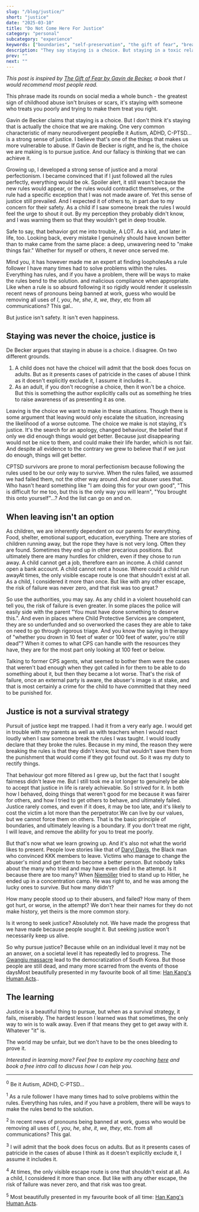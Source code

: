 ```yaml
---
slug: "/blog/justice/"
short: "justice"
date: "2025-03-10"
title: "Do Not Come Here For Justice"
category: "personal"
subcategory: "experience"
keywords: ["boundaries", "self-preservation", "the gift of fear", "breaking free from toxic dynamics", "choosing safety", "when to set boundaries", "why we can't leave", "wanting justice", "wanting an apology", "staying is a choice", "letting go of justice", "toxic relationships", "why we stay", "emotional abuse recovery", "domestic violence", "domestic violence recovery", "moral perfectionism", "trauma response", "leaving abusive situations", "survivor mindset", "how to stop seeking fairness", "justice isn't safety"]
description: "They say staying is a choice. But staying in a toxic relationship isn't the real choice we make. It’s the pursuit of justice. We believe fairness can be achieved if we just try hard enough, but that belief often keeps us trapped. When justice fails as a survival strategy, what’s left? Letting go can be the hardest but most necessary lesson."
prev: ""
next: ""
---
```



_This post is inspired by [The Gift of Fear by Gavin de Becker](https://www.goodreads.com/book/show/56465.The_Gift_of_Fear), a book that I would recommend most people read._

This phrase made its rounds on social media a whole bunch - the greatest sign of childhood abuse isn't bruises or scars, it's staying with someone who treats you poorly and trying to make them treat you right.

Gavin de Becker claims that staying is a choice. But I don't think it's staying that is actually the choice that we are making. One very common characteristic of many neurodivergent people<Footnote presentation="0">Be it Autism, ADHD, C-PTSD...</Footnote> is a strong sense of justice. I believe that's one of the things that makes us more vulnerable to abuse. If Gavin de Becker is right, and he is, the choice we are making is to pursue justice. And our fallacy is thinking that we can achieve it.

Growing up, I developed a strong sense of justice and a moral perfectionism. I became convinced that if I just followed all the rules perfectly, everything would be ok. Spoiler alert, it still wasn't because the new rules would appear, or the rules would contradict themselves, or the rule had a specific exception that I was not made aware of. Yet this sense of justice still prevailed. And I expected it of others to, in part due to my concern for their safety. As a child if I saw someone break the rules I would feel the urge to shout it out. By my perception they probably didn't know, and I was warning them so that they wouldn't get in deep trouble.

Safe to say, that behavior got me into trouble, A LOT. As a kid, and later in life, too. Looking back, every mistake I genuinely should have known better than to make came from the same place: a deep, unwavering need to "make things fair." Whether for myself or others, it never once served me.

Mind you, it has however made me an expert at finding loopholes<Footnote presentation="1">As a rule follower I have many times had to solve problems within the rules. Everything has rules, and if you have a problem, there will be ways to make the rules bend to the solution.</Footnote> and malicious compliance when appropriate. Like when a rule is so absurd following it so rigidly would render it useless<Footnote presentation="2">In recent news of pronouns being banned at work, guess who would be removing all uses of _I_, _you_, _he_, _she_, _it_, _we_, _they_, etc from all communications? This gal.</Footnote>.

But justice isn't safety. It isn't even happiness.

## Staying was never the choice, justice is

De Becker argues that staying in abuse is a choice. I disagree. On two different grounds.
1. A child does not have the choice<Footnote presentation="3">I will admit that the book does focus on adults. But as it presents cases of patricide in the cases of abuse I think as it doesn't explicitly exclude it, I assume it includes it.</Footnote>.
2. As an adult, if you don't recognise a choice, then it won't be a choice. But this is something the author explicitly calls out as something he tries to raise awareness of as presenting it as one.

Leaving is the choice we want to make in these situations. Though there is some argument that leaving would only escalate the situation, increasing the likelihood of a worse outcome. The choice we make is not staying, it's justice. It's the search for an apology, changed behaviour, the belief that if only we did enough things would get better. Because just disappearing would not be nice to them, and could make their life harder, which is not fair. And despite all evidence to the contrary we grew to believe that if we just do enough, things will get better.

CPTSD survivors are prone to moral perfectionism because following the rules used to be our only way to survive. When the rules failed, we assumed we had failed them, not the other way around. And our abuser uses that. Who hasn't heard something like "I am doing this for your own good", "This is difficult for me too, but this is the only way you will learn", "You brought this onto yourself"...? And the list can go on and on.

## When leaving isn't an option

As children, we are inherently dependent on our parents for everything. Food, shelter, emotional support, education, everything. There are stories of children running away, but the rope they have is not very long. Often they are found. Sometimes they end up in other precarious positions. But ultimately there are many hurdles for children, even if they chose to run away. A child cannot get a job, therefore earn an income. A child cannot open a bank account. A child cannot rent a house. Where could a child run away<Footnote presentation="4">At times, the only visible escape route is one that shouldn't exist at all. As a child, I considered it more than once. But like with any other escape, the risk of failure was never zero, and that risk was too great.</Footnote>?

So use the authorities, you may say. As any child in a violent household can tell you, the risk of failure is even greater. In some places the police will easily side with the parent "You must have done something to deserve this.". And even in places where Child Protective Services are competent, they are so underfunded and so overworked the cases they are able to take on need to go through rigorous triage. And you know the saying in therapy of "whether you drown in 10 feet of water or 100 feet of water, you're still dead"? When it comes to what CPS can handle with the resources they have, they are for the most part only looking at 100 feet or below. 

Talking to former CPS agents, what seemed to bother them were the cases that weren't bad enough when they got called in for them to be able to do something about it, but then they became a lot worse. That's the risk of failure, once an external party is aware, the abuser's image is at stake, and that is most certainly a crime for the child to have committed that they need to be punished for. 

## Justice is not a survival strategy

Pursuit of justice kept me trapped. I had it from a very early age. I would get in trouble with my parents as well as with teachers when I would react loudly when I saw someone break the rules I was taught. I would loudly declare that they broke the rules. Because in my mind, the reason they were breaking the rules is that they didn't know, but that wouldn't save them from the punishment that would come if they got found out. So it was my duty to rectify things. 

That behaviour got more filtered as I grew up, but the fact that I sought fairness didn't leave me. But I still took me a lot longer to genuinely be able to accept that justice in life is rarely achievable. So I strived for it. In both how I behaved, doing things that weren't good for me because it was fairer for others, and how I tried to get others to behave, and ultimately failed. Justice rarely comes, and even if it does, it may be too late, and it's likely to cost the victim a lot more than the perpetrator.We can live by our values, but we cannot force them on others. That is the basic principle of boundaries, and ultimately leaving is a boundary. If you don't treat me right, I will leave, and remove the ability for you to treat me poorly.

But that's now what we learn growing up. And it's also not what the world likes to present. People love stories like that of [Daryl Davis](https://hir.harvard.edu/in-the-lions-den/), the Black man who convinced KKK members to leave. Victims who manage to change the abuser's mind and get them to become a better person. But nobody talks about the many who tried and may have even died in the attempt. Is it because there are too many? When [Niemöller](https://encyclopedia.ushmm.org/content/en/article/martin-niemoeller-first-they-came-for-the-socialists) tried to stand up to Hitler, he ended up in a concentration camp. He was right to, and he was among the lucky ones to survive. But how many didn't? 

How many people stood up to their abusers, and failed? How many of them got hurt, or worse, in the attempt? We don't hear their names for they do not make history, yet theirs is the more common story. 

Is it wrong to seek justice? Absolutely not. We have made the progress that we have made because people sought it. But seeking justice won't necessarily keep us alive. 

So why pursue justice? Because while on an individual level it may not be an answer, on a societal level it has repeatedly led to progress. The [Gwangju massacre](https://en.wikipedia.org/wiki/Gwangju_Uprising) lead to the democratization of South Korea. But those people are still dead, and many more scarred from the events of those days<Footnote presentation="5">Most beautifully presented in my favourite book of all time: [Han Kang's Human Acts](https://www.goodreads.com/book/show/30091914-human-acts).</Footnote>.

## The learning

Justice is a beautiful thing to pursue, but when as a survival strategy, it fails, miserably. The hardest lesson I learned was that sometimes, the only way to win is to walk away. Even if that means they get to get away with it. Whatever "it" is.

The world may be unfair, but we don't have to be the ones bleeding to prove it.

_Interested in learning more? Feel free to explore my coaching [here](/coaching/) and book a free intro call to discuss how I can help you._

---
<sup>0</sup> Be it Autism, ADHD, C-PTSD...

<sup>1</sup> As a rule follower I have many times had to solve problems within the rules. Everything has rules, and if you have a problem, there will be ways to make the rules bend to the solution.

<sup>2</sup> In recent news of pronouns being banned at work, guess who would be removing all uses of _I_, _you_, _he_, _she_, _it_, _we_, _they_, etc. from all communications? This gal.

<sup>3</sup> I will admit that the book does focus on adults. But as it presents cases of patricide in the cases of abuse I think as it doesn't explicitly exclude it, I assume it includes it.

<sup>4</sup> At times, the only visible escape route is one that shouldn't exist at all. As a child, I considered it more than once. But like with any other escape, the risk of failure was never zero, and that risk was too great.

<sup>5</sup> Most beautifully presented in my favourite book of all time: [Han Kang's Human Acts](https://www.goodreads.com/book/show/30091914-human-acts).
